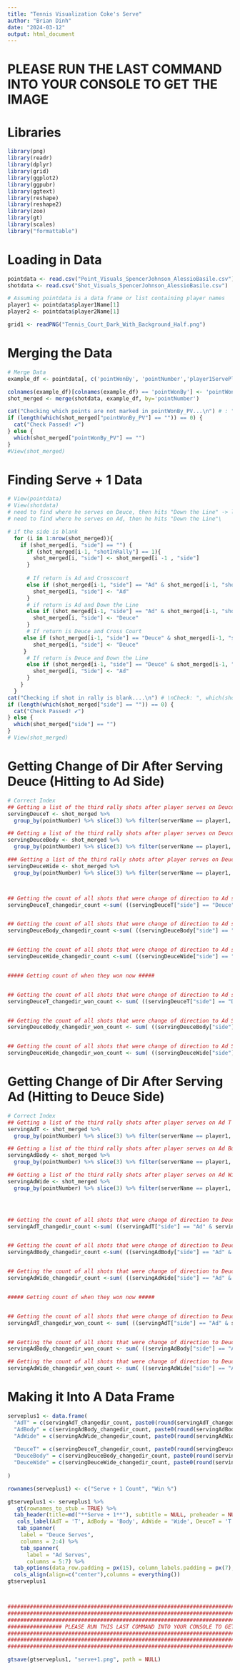 ---
title: "Tennis Visualization Coke's Serve"
author: "Brian Dinh"
date: "2024-03-12"
output: html_document
---

# PLEASE RUN THE LAST COMMAND INTO YOUR CONSOLE TO GET THE IMAGE




# Libraries
```{r}
library(png)
library(readr)
library(dplyr)
library(grid)
library(ggplot2)
library(ggpubr)
library(ggtext)
library(reshape)
library(reshape2)
library(zoo)
library(gt)
library(scales)
library("formattable")

```

# Loading in Data
```{r}
pointdata <- read.csv("Point_Visuals_SpencerJohnson_AlessioBasile.csv")
shotdata <- read.csv("Shot_Visuals_SpencerJohnson_AlessioBasile.csv")

# Assuming pointdata is a data frame or list containing player names
player1 <- pointdata$player1Name[1]
player2 <- pointdata$player2Name[1]

grid1 <- readPNG("Tennis_Court_Dark_With_Background_Half.png")

```


# Merging the Data
```{r}
# Merge Data
example_df <- pointdata[, c('pointWonBy', 'pointNumber','player1ServePlacement')]

colnames(example_df)[colnames(example_df) == 'pointWonBy'] <- 'pointWonBy_PV'
shot_merged <- merge(shotdata, example_df, by='pointNumber')

cat("Checking which points are not marked in pointWonBy_PV...\n") # : ", which(shot_merged["pointWonBy_PV"] == ""))
if (length(which(shot_merged["pointWonBy_PV"] == "")) == 0) {
  cat("Check Passed! ✔")
} else {
  which(shot_merged["pointWonBy_PV"] == "")
}
#View(shot_merged)
```




# Finding Serve + 1 Data
```{r}
# View(pointdata)
# View(shotdata)
# need to find where he serves on Deuce, then hits "Down the Line" -> look at win% , then we can find "Crosscourt" -> look at win%
# need to find where he serves on Ad, then he hits "Down the Line"\

# if the side is blank
  for (i in 1:nrow(shot_merged)){
    if (shot_merged[i, "side"] == "") {
      if (shot_merged[i-1, "shotInRally"] == 1){
        shot_merged[i, "side"] <- shot_merged[i -1 , "side"]
      }
      
      # If return is Ad and Crosscourt
      else if (shot_merged[i-1, "side"] == "Ad" & shot_merged[i-1, "shotDirection"] == "Crosscourt") {
        shot_merged[i, "side"] <- "Ad"
      }
      # if return is Ad and Down the Line  
      else if (shot_merged[i-1, "side"] == "Ad" & shot_merged[i-1, "shotDirection"] == "Down the Line") {
        shot_merged[i, "side"] <- "Deuce"
      }
      # If return is Deuce and Cross Court
     else if (shot_merged[i-1, "side"] == "Deuce" & shot_merged[i-1, "shotDirection"] == "Crosscourt") {
        shot_merged[i, "side"] <- "Deuce"
     }
      # If return is Deuce and Down the Line
      else if (shot_merged[i-1, "side"] == "Deuce" & shot_merged[i-1, "shotDirection"] == "Down the Line") {
        shot_merged[i, "Side"] <- "Ad"
      }
    }
  }
cat("Checking if shot in rally is blank....\n") # \nCheck: ", which(shot_merged["side"] == ""))
if (length(which(shot_merged["side"] == "")) == 0) {
  cat("Check Passed! ✔")
} else {
  which(shot_merged["side"] == "")
}
# View(shot_merged)

```



# Getting Change of Dir After Serving Deuce (Hitting to Ad Side)
```{r}
# Correct Index
## Getting a list of the third rally shots after player serves on Deuce T
servingDeuceT <- shot_merged %>%
  group_by(pointNumber) %>% slice(3) %>% filter(serverName == player1, grepl("Deuce: T", player1ServePlacement))

## Getting a list of the third rally shots after player serves on Deuce Body
servingDeuceBody <- shot_merged %>%
  group_by(pointNumber) %>% slice(3) %>% filter(serverName == player1, grepl("Deuce: Body", player1ServePlacement))

### Getting a list of the third rally shots after player serves on Deuce Wide
servingDeuceWide <- shot_merged %>%
  group_by(pointNumber) %>% slice(3) %>% filter(serverName == player1, grepl("Deuce: Wide", player1ServePlacement))



## Getting the count of all shots that were change of direction to Ad side after serving Deuce T ("Deuce: DTL" AND "Ad: Crosscourt")
servingDeuceT_changedir_count <-sum( ((servingDeuceT["side"] == "Deuce" & servingDeuceT["shotDirection"] == "Down the Line") | (servingDeuceT["side"] == "Ad" & servingDeuceT["shotDirection"] == "Crosscourt")))


## Getting the count of all shots that were change of direction to Ad side after serving Deuce Body ("Deuce: DTL" AND "Ad: Crosscourt")
servingDeuceBody_changedir_count <-sum( ((servingDeuceBody["side"] == "Deuce" & servingDeuceBody["shotDirection"] == "Down the Line") | (servingDeuceBody["side"] == "Ad" & servingDeuceBody["shotDirection"] == "Crosscourt")))


## Getting the count of all shots that were change of direction to Ad side after serving Deuce Wide ("Deuce: DTL" AND "Ad: Crosscourt")
servingDeuceWide_changedir_count <-sum( ((servingDeuceWide["side"] == "Deuce" & servingDeuceWide["shotDirection"] == "Down the Line") | (servingDeuceWide["side"] == "Ad" & servingDeuceWide["shotDirection"] == "Crosscourt")))


##### Getting count of when they won now #####


## Getting the count of all shots that were change of direction to Ad side after serving Deuce T ("Deuce: DTL" AND "Ad: Crosscourt") & where player1 WON 
servingDeuceT_changedir_won_count <- sum( ((servingDeuceT["side"] == "Deuce" & servingDeuceT["shotDirection"] == "Down the Line") | (servingDeuceT["side"] == "Ad" & servingDeuceT["shotDirection"] == "Crosscourt"))  & servingDeuceT["pointWonBy_PV"] == player1)


## Getting the count of all shots that were change of direction to Ad Side after serving Deuce Body ("Deuce: DTL" AND "Ad: Crosscourt") & where player1 WON
servingDeuceBody_changedir_won_count <- sum( ((servingDeuceBody["side"] == "Deuce" & servingDeuceBody["shotDirection"] == "Down the Line") | (servingDeuceBody["side"] == "Ad" & servingDeuceBody["shotDirection"] == "Crosscourt"))  & servingDeuceBody["pointWonBy_PV"] == player1)


## Getting the count of all shots that were change of direction to Ad Side after serving Deuce Wide ("Deuce: DTL" AND "Ad: Crosscourt") & where player1 WON
servingDeuceWide_changedir_won_count <- sum( ((servingDeuceWide["side"] == "Deuce" & servingDeuceWide["shotDirection"] == "Down the Line") | (servingDeuceWide["side"] == "Ad" & servingDeuceWide["shotDirection"] == "Crosscourt"))  & servingDeuceWide["pointWonBy_PV"] == player1)


```


# Getting Change of Dir After Serving Ad (Hitting to Deuce Side)
```{r}
# Correct Index
## Getting a list of the third rally shots after player serves on Ad T
servingAdT <- shot_merged %>%
  group_by(pointNumber) %>% slice(3) %>% filter(serverName == player1, grepl("Ad: T", player1ServePlacement))

## Getting a list of the third rally shots after player serves on Ad Body
servingAdBody <- shot_merged %>%
  group_by(pointNumber) %>% slice(3) %>% filter(serverName == player1, grepl("Ad: Body", player1ServePlacement))

## Getting a list of the third rally shots after player serves on Ad Wide
servingAdWide <- shot_merged %>%
  group_by(pointNumber) %>% slice(3) %>% filter(serverName == player1, grepl("Ad: Wide", player1ServePlacement))




## Getting the count of all shots that were change of direction to Deuce side after serving Ad T("Ad: DTL" AND "Deuce: Crosscourt")
servingAdT_changedir_count <-sum( ((servingAdT["side"] == "Ad" & servingAdT["shotDirection"] == "Down the Line") | (servingAdT["side"] == "Deuce" & servingAdT["shotDirection"] == "Crosscourt")))


## Getting the count of all shots that were change of direction to Deuce side after serving Ad Body ("Deuce: DTL" AND "Ad: Crosscourt")
servingAdBody_changedir_count <-sum( ((servingAdBody["side"] == "Ad" & servingAdBody["shotDirection"] == "Down the Line") | (servingAdBody["side"] == "Deuce" & servingAdBody["shotDirection"] == "Crosscourt")))


## Getting the count of all shots that were change of direction to Deuce side after serving Ad Wide ("Deuce: DTL" AND "Ad: Crosscourt")
servingAdWide_changedir_count <-sum( ((servingAdWide["side"] == "Ad" & servingAdWide["shotDirection"] == "Down the Line") | (servingAdWide["side"] == "Deuce" & servingAdWide["shotDirection"] == "Crosscourt")))


##### Getting count of when they won now #####


## Getting the count of all shots that were change of direction to Deuce Side after serving Ad T ("Deuce: DTL" AND "Ad: Crosscourt") & where player1 WON
servingAdT_changedir_won_count <- sum( ((servingAdT["side"] == "Ad" & servingAdT["shotDirection"] == "Down the Line") | (servingAdT["side"] == "Deuce" & servingAdT["shotDirection"] == "Crosscourt"))  & servingAdT["pointWonBy_PV"] == player1)


## Getting the count of all shots that were change of direction to Deuce Side after serving Ad Body ("Deuce: DTL" AND "Ad: Crosscourt") & where player1 WON
servingAdBody_changedir_won_count <- sum( ((servingAdBody["side"] == "Ad" & servingAdBody["shotDirection"] == "Down the Line") | (servingAdBody["side"] == "Deuce" & servingAdBody["shotDirection"] == "Crosscourt"))  & servingAdBody["pointWonBy_PV"] == player1)

## Getting the count of all shots that were change of direction to Deuce Side after serving Ad Wide ("Deuce: DTL" AND "Ad: Crosscourt") & where player1 WON
servingAdWide_changedir_won_count <- sum( ((servingAdWide["side"] == "Ad" & servingAdWide["shotDirection"] == "Down the Line") | (servingAdWide["side"] == "Deuce" & servingAdWide["shotDirection"] == "Crosscourt"))  & servingAdWide["pointWonBy_PV"] == player1)

```

# Making it Into A Data Frame   
```{r}

serveplus1 <- data.frame(
  "AdT" = c(servingAdT_changedir_count, paste0(round(servingAdT_changedir_won_count/servingAdT_changedir_count * 100,2),"%")),
  "AdBody" = c(servingAdBody_changedir_count, paste0(round(servingAdBody_changedir_won_count/servingAdBody_changedir_count * 100,2),"%")),
  "AdWide" = c(servingAdWide_changedir_count, paste0(round(servingAdWide_changedir_won_count/servingAdWide_changedir_count * 100,2),"%")),
  
  "DeuceT" = c(servingDeuceT_changedir_count, paste0(round(servingDeuceT_changedir_won_count/servingDeuceT_changedir_count * 100,2),"%")),
  "DeuceBody" = c(servingDeuceBody_changedir_count, paste0(round(servingDeuceBody_changedir_won_count/servingDeuceBody_changedir_count * 100,2),"%")),
  "DeuceWide" = c(servingDeuceWide_changedir_count, paste0(round(servingDeuceWide_changedir_won_count/servingDeuceWide_changedir_count * 100,2),"%")), check.names = FALSE
  
)

rownames(serveplus1) <- c("Serve + 1 Count", "Win %")

gtserveplus1 <- serveplus1 %>%
   gt(rownames_to_stub = TRUE) %>%
  tab_header(title=md("**Serve + 1**"), subtitle = NULL, preheader = NULL) %>%
   cols_label(AdT = 'T', AdBody = 'Body', AdWide = 'Wide', DeuceT = 'T', DeuceBody = 'Body', DeuceWide = 'Wide') %>%
   tab_spanner(
    label = "Deuce Serves",
    columns = 2:4) %>%
    tab_spanner(
      label = "Ad Serves",
      columns = 5:7) %>%
  tab_options(data_row.padding = px(15), column_labels.padding = px(7), column_labels.padding.horizontal = px(15), container.padding.y = px(15), heading.padding = px(7)) %>% 
  cols_align(align=c("center"),columns = everything())
gtserveplus1



##################################################################################################
##################################################################################################
##################################################################################################
################# PLEASE RUN THIS LAST COMMAND INTO YOUR CONSOLE TO GET THE IMAGE#################
##################################################################################################
##################################################################################################
##################################################################################################

gtsave(gtserveplus1, "serve+1.png", path = NULL)
```


